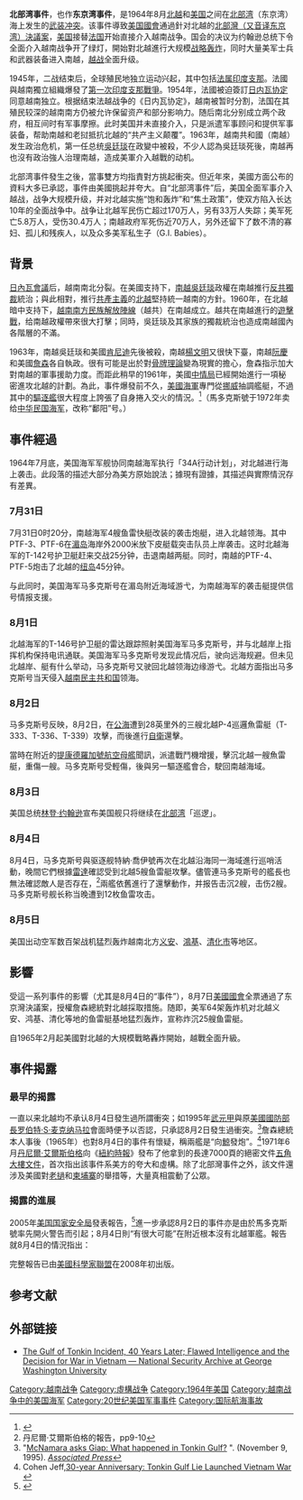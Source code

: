 {{More footnotes|time=2019-04-11T11:16:31+00:00}}
{{Infobox Military Conflict
|conflict=北部湾事件<br>Gulf of Tonkin incident
|partof=[[越南戰爭|越南戰爭]]
|image=[[File:MaddoxTonkin1.svg|300px]]
|caption=事件經過示意圖
|date=1964年8月2日
|place=[[越南|越南]][[北部灣|北部灣]]
|casus=
|territory=
|result=[[越戰|越戰]]全面升級
|combatant1={{USA}}
|combatant2={{VDVN}}
|commander1={{flagicon|USA}} {{tsl|en|George Stephen Morrison|喬治·史蒂芬·莫里森}}<br>{{flagicon|USA}} {{tsl|en|John J. Herrick|約翰·J·赫里克}}<br> {{flagicon|USA}} {{tsl|en|Roy L. Johnson|羅伊·約翰遜}}
|commander2={{flagicon|VNM}} [[黎維圭|黎維圭]]
|strength1=一艘[[艾倫·M·桑拿級驅逐艦|艾倫·M·桑拿級驅逐艦]]<br />一艘{{link-en|福雷斯特·舍曼級驅逐艦|Forrest Sherman-class destroyer}}<br />一艘[[艾塞克斯級航空母艦|艾塞克斯級航空母艦]]<br />數架[[F-4幽靈II戰鬥機|F-4幽靈II戰鬥機]]與[[A-4天鷹式攻擊機|A-4天鷹式攻擊機]]
|strength2=三艘{{le|P4級魚雷艇|P 4-class torpedo boat}}
|casualties1=一艘驅逐艦略微受損<br>1架飛機略為受損
|casualties2=一艘魚雷艇被擊沉<br />一艘魚雷艇重傷<br />4人陣亡，6人受傷
|casualties3=
|notes=
}}

{{Campaignbox 越南戰爭}}

'''北部湾事件'''，也作'''东京湾事件'''，是1964年8月[[北越|北越]]和[[美国|美国]]之间在[[北部湾|北部湾]]（东京湾）海上发生的[[武装冲突|武装冲突]]。该事件導致[[美国國會|美国國會]]通過針对北越的[[北部灣決議案|北部灣（又音译东京湾）決議案]]，[[美国|美国]]接替[[法国|法国]]开始直接介入越南战争。国会的决议为约翰逊总统下令全面介入越南战争开了绿灯，開始對北越進行大规模[[战略轰炸|战略轰炸]]，同时大量美军士兵和武器装备进入南越，[[越战|越战]]全面升级。

1945年，二战结束后，全球殖民地独立运动兴起，其中包括[[法属印度支那|法属印度支那]]。法國與越南獨立組織爆發了[[第一次印度支那戰爭|第一次印度支那戰爭]]。1954年，法國被迫簽訂[[日內瓦會議_(1954年)|日内瓦协定]]同意越南独立。根据结束法越战争的《日内瓦协定》，越南被暂时分割，法国在其殖民较深的越南南方仍被允许保留资产和部分影响力。随后南北分别成立两个政府，相互间时有军事摩擦。此时美国并未直接介入，只是派遣军事顾问和提供军事装备，帮助南越和老挝抵抗北越的“共产主义颠覆”。1963年，越南共和國（南越）发生政治危机，第一任总统[[吳廷琰|吳廷琰]]在政變中被殺，不少人認為吳廷琰死後，南越再也沒有政治強人治理南越，造成美軍介入越戰的动机。

北部湾事件發生之後，當事雙方均指責對方挑起衝突。但近年來，美國方面公布的資料大多已承認，事件由美國挑起并夸大。自“北部湾事件”后，美国全面军事介入越战，战争大规模升级，并对北越实施“饱和轰炸”和“焦土政策”，使双方陷入长达10年的全面战争中。战争让北越军民伤亡超过170万人，另有33万人失踪；美军死亡5.8万人，受伤30.4万人；南越政府军死伤近70万人，另外还留下了数不清的寡妇、孤儿和残疾人，以及众多美军私生子（G.I. Babies）。

== 背景 ==
[[日內瓦會議_(1954年)|日內瓦會議]]后，越南南北分裂。在美國支持下，[[越南共和國|南越]][[吳廷琰|吳廷琰]]政權在南越推行[[反共|反共]][[獨裁|獨裁]]統治；與此相對，推行[[共產主義|共產主義]]的[[北越|北越]]堅持統一越南的方針。1960年，在北越暗中支持下，[[越南南方民族解放陣線|越南南方民族解放陣線]]（越共）在南越成立。越共在南越進行的[[遊擊戰|遊擊戰]]，给南越政權帶來很大打擊；同時，吳廷琰及其家族的獨裁統治也造成南越國內各階層的不滿。

1963年，南越吳廷琰和美國[[约翰·肯尼迪|肯尼迪]]先後被殺，南越[[楊文明|楊文明]]又很快下臺，南越[[阮慶|阮慶]]和美國[[林登·詹森|詹森]]各自執政。很有可能是出於對[[骨牌理論|骨牌理論]]變為現實的擔心，詹森指示加大對南越的軍事援助力度。而距此稍早的1961年，美國[[中情局|中情局]]已經開始進行一項秘密進攻北越的計劃。為此，事件爆發前不久，[[美國海軍|美國海軍]]專門從[[挪威|挪威]]抽調艦艇，不過其中的[[驅逐艦|驅逐艦]]{{link-en|馬多克斯號|USS Maddox (DD-731)}}很大程度上誇張了自身捲入交火的情況。<ref>{{Cite web |url=http://www.usni.org/navalhistory/Articles99/NHandrade.htm |title=Naval History Archive Index - U.S. Naval Institute |accessdate=2008-06-28 |archive-date=2007-02-02 |archive-url=https://web.archive.org/web/20070202053550/http://www.usni.org/navalhistory/Articles99/NHandrade.htm |dead-url=no }}</ref>（馬多克斯號于1972年卖给[[中华民国海军|中华民国海军]]，改称“鄱阳”号。）

== 事件經過 ==
1964年7月底，美国海军军舰协同南越海军执行「34A行动计划」，对北越进行海上袭击。此段落的描述大部分為美方原始說法；據現有證據，其描述與實際情況存有差異。

===7月31日===
7月31日0时20分，南越海军4艘鱼雷快艇改装的袭击炮艇，进入北越领海。其中PTF-3、PTF-6在[[湄岛|湄岛]]海岸外2000米放下皮艇载突击队员上岸袭击。这时北越海军的T-142号护卫艇赶来交战25分钟，击退南越两艇。同时，南越的PTF-4、PTF-5炮击了北越的[[纽岛|纽岛]]45分钟。

与此同时，美国海军马多克斯号在湄岛附近海域游弋，为南越海军的袭击艇提供信号情报支援。

===8月1日===
北越海军的T-146号护卫艇的雷达跟踪照射美国海军马多克斯号，并与北越岸上指挥机构保持电讯通联。美国海军马多克斯号发现此情况后，驶向远海规避。但未见北越岸、艇有什么举动，马多克斯号又驶回北越领海边缘游弋。北越方面指出马多克斯号当天侵入[[越南民主共和国|越南民主共和国]]领海。

=== 8月2日 ===
马多克斯号反映，8月2日，在[[公海|公海]]遭到28英里外的三艘北越P-4巡邏魚雷艇（T-333、T-336、T-339）攻擊，而後進行[[自衛|自衛]]還擊。

當時在附近的[[提康德羅加號航空母艦|提康德羅加號航空母艦]]聞訊，派遣戰鬥機增援，擊沉北越一艘魚雷艇，重傷一艘。马多克斯号受輕傷，後與另一驅逐艦{{link-en|特納·喬伊號|USS Turner Joy (DD-951)}}會合，駛回南越海域。

=== 8月3日===
美国总统[[林登·约翰逊|林登·约翰逊]]宣布美国舰只将继续在[[北部湾|北部湾]]「巡逻」。

=== 8月4日 ===
8月4日，马多克斯号與驱逐舰特納·喬伊號再次在北越沿海同一海域進行巡哨活動，晚間它們根據[[雷達|雷達]]確認受到北越5艘鱼雷艇攻擊。儘管連马多克斯号的艦長也無法確認敵人是否存在，<ref>丹尼爾·艾爾斯伯格的報告，pp9-10</ref>兩艦依舊進行了還擊動作，并报告击沉2艘，击伤2艘。马多克斯号舰长称当晚遭到12枚鱼雷攻击。

=== 8月5日 ===
美国出动空军数百架战机猛烈轰炸越南北方[[义安|义安]]、[[鸿基_(城市)|鴻基]]、[[清化市|清化市]]等地区。

== 影響 ==
{{Wikisourcelang|en|H.J. RES 1145|北部灣決議案}}
受這一系列事件的影響（尤其是8月4日的“事件”），8月7日[[美國國會|美國國會]]全票通過了东京灣決議案，授權詹森總統對北越採取措施。随即，美军64架轰炸机对北越义安、鸿基、清化等地的鱼雷艇基地猛烈轰炸，宣称炸沉25艘鱼雷艇。

自1965年2月起美國對北越的大規模戰略轟炸開始，越戰全面升級。

== 事件揭露 ==
=== 最早的揭露 ===
一直以来北越均不承认8月4日發生過所謂衝突；如1995年[[武元甲|武元甲]]與原[[美國國防部長|美國國防部長]][[罗伯特·S·麦克纳马拉|罗伯特·S·麦克纳马拉]]會面時便予以否認，只承認8月2日發生過衝突。<ref>"[http://vi.uh.edu/pages/buzzmat/world198_4.html McNamara asks Giap: What happened in Tonkin Gulf?] {{Wayback|url=http://vi.uh.edu/pages/buzzmat/world198_4.html |date=20150306124920 }}". (November 9, 1995). ''[[Associated_Press|Associated Press]]''</ref>詹森總統本人事後（1965年）也對8月4日的事件有懷疑，稱兩艦是“向[[鯨|鯨]]發炮”。<ref>Cohen Jeff,[http://www.fair.org/index.php?page=2261 30-year Anniversary: Tonkin Gulf Lie Launched Vietnam War] {{Wayback|url=http://www.fair.org/index.php?page=2261 |date=20080708211703 }}</ref>1971年6月[[丹尼爾·艾爾斯伯格|丹尼爾·艾爾斯伯格]]向《[[紐約時報|紐約時報]]》發布了他拿到的長達7000頁的絕密文件[[五角大樓文件|五角大樓文件]]，首次指出該事件系美方的夸大和虛構。除了北部灣事件之外，該文件還涉及美國對[[老撾|老撾]]和[[柬埔寨|柬埔寨]]的舉措等，大量真相震動了公眾。

=== 揭露的進展 ===
2005年[[美国国家安全局|美国国家安全局]]發表報告，<ref>{{Cite web |url=http://www.nsa.gov/vietnam/releases/relea00012.pdf |title="Skunks, Bogies, Silent Hounds, and the Flying Fish: The Gulf of Tonkin Mystery, 2-4 August 1964"<!-- Bot generated title --> |accessdate=2006-01-05 |archive-date=2006-01-05 |archive-url=https://web.archive.org/web/20060105005701/http://www.nsa.gov/vietnam/releases/relea00012.pdf |dead-url=no }}</ref>進一步承認8月2日的事件亦是由於馬多克斯號率先開火警告而引起；8月4日則“有很大可能”在附近根本沒有北越軍艦。報告就8月4日的情況指出：

{{Quote|當夜并“沒有攻擊”……事實上河內海軍當夜除了努力救助2日受創的魚雷艇之外什麽也沒做。<ref>[http://www.fas.org/irp/nsa/spartans/chapter5.pdf Hanyok article (page 177)]</ref>
}}

完整報告已由[[美國科學家聯盟|美國科學家聯盟]]在2008年初出版。

==参考文献==
{{Reflist}}

==外部链接==
{{Commonscat|Gulf of Tonkin Incident}}
* {{en}}[http://www.gwu.edu/~nsarchiv/NSAEBB/NSAEBB132/index.htm The Gulf of Tonkin Incident, 40 Years Later; Flawed Intelligence and the Decision for War in Vietnam — National Security Archive at George Washington University ]{{Wayback|url=http://www.gwu.edu/~nsarchiv/NSAEBB/NSAEBB132/index.htm |date=20080716055230 }}

{{Authority control}}
[[Category:越南战争|Category:越南战争]]
[[Category:虛構战争|Category:虛構战争]]
[[Category:1964年美国|Category:1964年美国]]
[[Category:越南战争中的美国海军|Category:越南战争中的美国海军]]
[[Category:20世纪美国军事事件|Category:20世纪美国军事事件]]
[[Category:国际航海事故|Category:国际航海事故]]